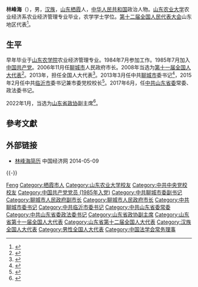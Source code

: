 '''林峰海'''（{{bd|1962年|6月26日||catIdx=Lin林}}），男，[[汉族|汉族]]，[[山东|山东]][[栖霞市|栖霞]]人，[[中华人民共和国|中华人民共和国]]政治人物。[[山东农业大学|山东农业大学]]农业经济系农业经济管理专业毕业，农学学士学位。[[第十二届全国人民代表大会|第十二届全国人民代表大会]]山东地区代表<ref>{{cite web|author=新华网|title=第十一届全国人大代表|url=http://news.xinhuanet.com/ziliao/2008-03/03/content_7708230.htm?node=36628|publisher=新华网|accessdate=2014-01-07|archive-date=2014-01-10|archive-url=https://web.archive.org/web/20140110211415/http://news.xinhuanet.com/ziliao/2008-03/03/content_7708230.htm?node=36628|dead-url=no}}</ref>。

== 生平 ==
早年毕业于[[山东农学院|山东农学院]]农业经济管理专业。1984年7月参加工作。1985年7月加入[[中国共产党|中国共产党]]。2006年11月任[[聊城市|聊城市]]人民政府市长。2008年当选为[[第十一届全国人大代表|第十一届全国人大代表]]<ref>{{cite news|title=全国人大代表信息-林峰海|url=http://210.82.31.1:8084/delegate/viewDelegate.action?dbid=111320|accessdate=2013-04-05|newspaper=全国人大网|archive-url=https://web.archive.org/web/20140424124356/http://www.npc.gov.cn/delegate/viewDelegate.action?dbid=111320|archive-date=2014-04-24|dead-url=yes}}</ref>。2013年，担任全国人大代表<ref>{{cite news|title=全国人大代表信息-林峰海|url=http://210.82.31.1:8084/delegate/viewDelegate.action?dbid=121301|accessdate=2013-04-05|newspaper=全国人大网|archive-url=https://web.archive.org/web/20140424093839/http://www.npc.gov.cn/delegate/viewDelegate.action?dbid=121301|archive-date=2014-04-24|dead-url=yes}}</ref>。2013年3月任中共[[聊城市|聊城市]]委书记<ref>{{cite web|accessdate=2014-06-08|url=http://district.ce.cn/newarea/sddy/201303/06/t20130306_24174379.shtml|title=林峰海接替宋远方任聊城市委书记 王忠林提名市长|publisher=中国经济网|archive-date=2016-10-14|archive-url=https://web.archive.org/web/20161014135806/http://district.ce.cn/newarea/sddy/201303/06/t20130306_24174379.shtml|dead-url=no}}</ref>，2015年2月任中共[[临沂市|临沂市]]委书记兼市委党校校长<ref>{{cite web|accessdate=2015-02-08|url=http://www.linyi.gov.cn/zwgk/ldzc/swld/lfh.htm|title=林峰海简历|publisher=临沂政府网|deadurl=yes|archiveurl=https://web.archive.org/web/20150320071811/http://linyi.gov.cn/zwgk/ldzc/swld/lfh.htm|archivedate=2015-03-20}}</ref>。2017年6月，任[[中共山东省委|中共山东省委]]常委、政法委书记。

2022年1月，当选为[[山东省政协|山东省政协]]副主席<ref>{{Cite web|title=葛慧君当选山东省政协主席 王书坚、林峰海当选副主席 边祥慧当选秘书长|url=http://district.ce.cn/newarea/sddy/202201/26/t20220126_37290711.shtml|work=中国经济网|accessdate=2022-04-29}}</ref>。

== 參考文獻 ==
{{reflist}}

== 外部链接 ==
* [http://district.ce.cn/newarea/sddy/201304/02/t20130402_24254797.shtml 林峰海简历] {{Wayback|url=http://district.ce.cn/newarea/sddy/201304/02/t20130402_24254797.shtml |date=20160304210835 }} 中国经济网 2014-05-09

{{-}}
{{start box}}
{{s-ppo|cpc}}
{{s-before|[[张江汀|张江汀]]}}
{{s-title|[[中国共产党山东省委员会|中国共产党山东省委员会]]政法委员会书记|2017年6月－2022年6月}}
{{s-after|[[李猛_(1967年)|李猛]]}}
{{s-before|[[张少军|张少军]]}}
{{s-title|[[中国共产党临沂市委员会|中国共产党临沂市委员会]]书记|2015年2月－2017年6月}}
{{s-after|[[王玉君|王玉君]]}}
{{s-before|[[宋远方|宋远方]]}}
{{s-title|[[中国共产党聊城市委员会|中国共产党聊城市委员会]]书记|2013年3月－2015年2月}}
{{s-after|[[徐景颜|徐景颜]]}}
{{s-gov|prc}}
{{s-before|[[张秋波|张秋波]]}}
{{s-title|[[聊城市人民政府|聊城市人民政府]]市长|2006年11月－2013年3月}}
{{s-after|[[王忠林_(1962年)|王忠林]]}}
{{end box}}

{{山东省领导人}}
{{Navboxes 
| title  = 林峰海在[[中国法学会|中国法学会]]的职务
| list1  =
{{中国法学会第八届理事会}}
}}

{{Authority control}}
{{DEFAULTSORT:Lin林}}
[[Category:林姓|Feng]]
[[Category:栖霞市人|Category:栖霞市人]]
[[Category:山东农业大学校友|Category:山东农业大学校友]]
[[Category:中共中央党校校友|Category:中共中央党校校友]]
[[Category:中国共产党党员_(1985年入党)|Category:中国共产党党员 (1985年入党)]]
[[Category:中共聊城市委副书记|Category:中共聊城市委副书记]]
[[Category:聊城市人民政府副市长|Category:聊城市人民政府副市长]]
[[Category:聊城市人民政府市长|Category:聊城市人民政府市长]]
[[Category:中共聊城市委书记|Category:中共聊城市委书记]]
[[Category:中共临沂市委书记|Category:中共临沂市委书记]]
[[Category:中共山东省委常委|Category:中共山东省委常委]]
[[Category:中共山东省委政法委书记|Category:中共山东省委政法委书记]]
[[Category:山东省政协副主席|Category:山东省政协副主席]]
[[Category:山东省第十一届全国人大代表|Category:山东省第十一届全国人大代表]]
[[Category:山东省第十二届全国人大代表|Category:山东省第十二届全国人大代表]]
[[Category:汉族全国人大代表|Category:汉族全国人大代表]]
[[Category:男性全国人大代表|Category:男性全国人大代表]]
[[Category:中国法学会常务理事|Category:中国法学会常务理事]]